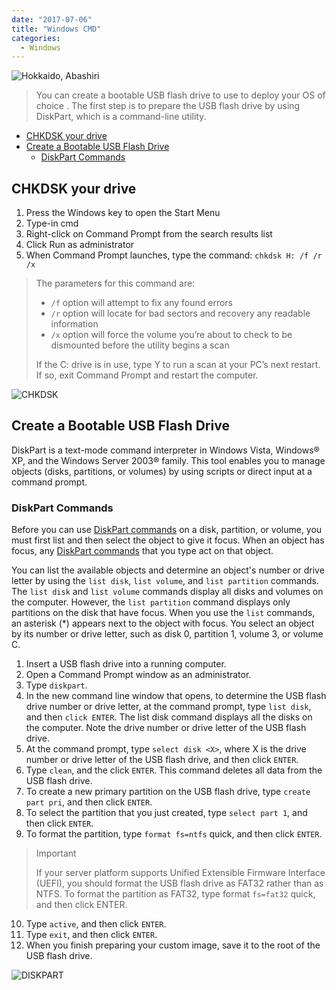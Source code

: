 ```yaml
---
date: "2017-07-06"
title: "Windows CMD"
categories:
  - Windows
---
```


![Hokkaido, Abashiri](./photo-11627014666_359f04f9db_o.png)


> You can create a bootable USB flash drive to use to deploy your OS of choice . The first step is to prepare the USB flash drive by using DiskPart, which is a command-line utility.


<!-- TOC -->

- [CHKDSK your drive](#chkdsk-your-drive)
- [Create a Bootable USB Flash Drive](#create-a-bootable-usb-flash-drive)
  - [DiskPart Commands](#diskpart-commands)

<!-- /TOC -->


## CHKDSK your drive

1. Press the Windows key to open the Start Menu
2. Type-in cmd
3. Right-click on Command Prompt from the search results list
4. Click Run as administrator
5. When Command Prompt launches, type the command: `chkdsk H: /f /r /x`


> The parameters for this command are:
> 
> * `/f` option will attempt to fix any found errors
> * `/r` option will locate for bad sectors and recovery any readable information
> * `/x` option will force the volume you’re about to check to be dismounted before the utility begins a scan
>
> If the C: drive is in use, type Y to run a scan at your PC’s next restart. If so, exit Command Prompt and restart the computer.


![CHKDSK](./cmd-disk_01.png)


## Create a Bootable USB Flash Drive

DiskPart is a text-mode command interpreter in Windows Vista, Windows® XP, and the Windows Server 2003® family. This tool enables you to manage objects (disks, partitions, or volumes) by using scripts or direct input at a command prompt.


### DiskPart Commands

Before you can use [DiskPart commands](https://docs.microsoft.com/en-us/previous-versions/windows/it-pro/windows-vista/cc766465(v=ws.10)) on a disk, partition, or volume, you must first list and then select the object to give it focus. When an object has focus, any [DiskPart commands](https://docs.microsoft.com/en-us/previous-versions/windows/it-pro/windows-vista/cc766465(v=ws.10)) that you type act on that object.

You can list the available objects and determine an object's number or drive letter by using the `list disk`, `list volume`, and `list partition` commands. The `list disk` and `list volume` commands display all disks and volumes on the computer. However, the `list partition` command displays only partitions on the disk that have focus. When you use the `list` commands, an asterisk (*) appears next to the object with focus. You select an object by its number or drive letter, such as disk 0, partition 1, volume 3, or volume C.


1. Insert a USB flash drive into a running computer.
2. Open a Command Prompt window as an administrator.
3. Type `diskpart`.
4. In the new command line window that opens, to determine the USB flash drive number or drive letter, at the command prompt, type `list disk`, and then `click ENTER`. The list disk command displays all the disks on the computer. Note the drive number or drive letter of the USB flash drive.
5. At the command prompt, type `select disk <X>`, where X is the drive number or drive letter of the USB flash drive, and then click `ENTER`.
6. Type `clean`, and the click `ENTER`. This command deletes all data from the USB flash drive.
7. To create a new primary partition on the USB flash drive, type `create part pri`, and then click `ENTER`.
8. To select the partition that you just created, type `select part 1`, and then click `ENTER`.
9. To format the partition, type `format fs=ntfs` quick, and then click `ENTER`.

> Important
>
> If your server platform supports Unified Extensible Firmware Interface (UEFI), you should format the USB flash drive as FAT32 rather than as NTFS. To format the partition as FAT32, type format `fs=fat32` quick, and then click ENTER.

10. Type `active`, and then click `ENTER`.
11. Type `exit`, and then click `ENTER`.
12. When you finish preparing your custom image, save it to the root of the USB flash drive.


![DISKPART](./cmd-disk_02.png)

